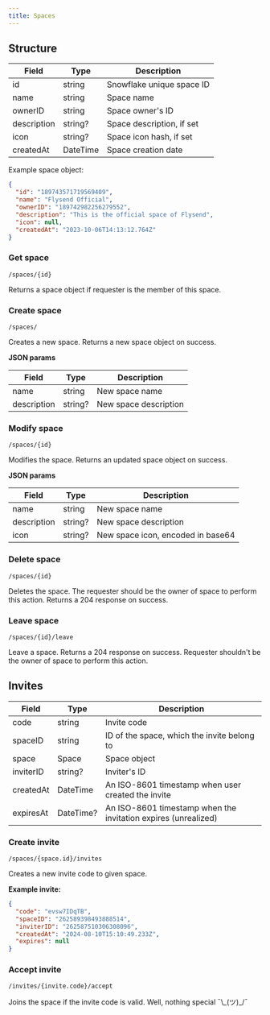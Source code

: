 ```yaml
---
title: Spaces
---
```



## Structure
| Field    | Type | Description |
| -------- | ------- | ----------- |
| id | string | Snowflake unique space ID |
| name | string | Space name |
| ownerID | string | Space owner's ID |
| description | string? | Space description, if set |
| icon | string? | Space icon hash, if set |
| createdAt | DateTime | Space creation date |

Example space object:

```json
{
  "id": "189743571719569409",
  "name": "Flysend Official",
  "ownerID": "189742982256279552",
  "description": "This is the official space of Flysend",
  "icon": null,
  "createdAt": "2023-10-06T14:13:12.764Z"
}
```

### Get space

<Badge text='GET' variant='success' size='medium' /> `/spaces/{id}`

Returns a space object if requester is the member of this space.

### Create space

<Badge text='POST' variant='note' size='medium' /> `/spaces/`

Creates a new space. Returns a new space object on success.

**JSON params**

| Field | Type | Description |
| ----- | ---- | ----------- |
| name | string | New space name |
| description | string? | New space description |


### Modify space

<Badge text='PATCH' variant='tip' size='medium' /> `/spaces/{id}`

Modifies the space. Returns an updated space object on success.

**JSON params**

| Field | Type | Description |
| ----- | ---- | ----------- |
| name | string | New space name |
| description | string? | New space description |
| icon | string? | New space icon, encoded in base64 |

### Delete space

<Badge text='DELETE' variant='danger' size='medium' /> `/spaces/{id}`

Deletes the space. The requester should be the owner of space to perform this action. Returns a 204 response on success.

### Leave space

<Badge text='POST' variant='note' size='medium' /> `/spaces/{id}/leave`

Leave a space. Returns a 204 response on success. Requester shouldn't be the owner of space to perform this action.

## Invites

| Field | Type | Description |
| ----- | ---- | ----------- |
| code | string | Invite code |
| spaceID | string | ID of the space, which the invite belong to |
| space | Space | Space object |
| inviterID | string? | Inviter's ID |
| createdAt | DateTime | An ISO-8601 timestamp when user created the invite |
| expiresAt | DateTime? | An ISO-8601 timestamp when the invitation expires (unrealized) |

### Create invite

<Badge text='POST' variant='note' size='medium' /> `/spaces/{space.id}/invites`

Creates a new invite code to given space.

**Example invite:**
```json
{
  "code": "evsw7IDqTB",
  "spaceID": "262589398493888514",
  "inviterID": "262587510306308096",
  "createdAt": "2024-08-10T15:10:49.233Z",
  "expires": null
}
```

### Accept invite

<Badge text='POST' variant='note' size='medium' /> `/invites/{invite.code}/accept`

Joins the space if the invite code is valid. Well, nothing special ¯\\\_(ツ)_/¯